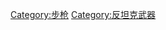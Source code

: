 {{catmore}}
{{Commonscat|Anti-tank rifles}}
[[Category:步枪|Category:步枪]]
[[Category:反坦克武器|Category:反坦克武器]]